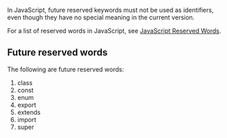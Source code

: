 In JavaScript, future reserved keywords must not be used as identifiers, even though they have no special meaning in the current version.

For a list of reserved words in JavaScript, see [[Reserved Words|JavaScript Reserved Words]].


==Future reserved words==
The following are future reserved words:

# class
# const
# enum
# export
# extends
# import
# super
